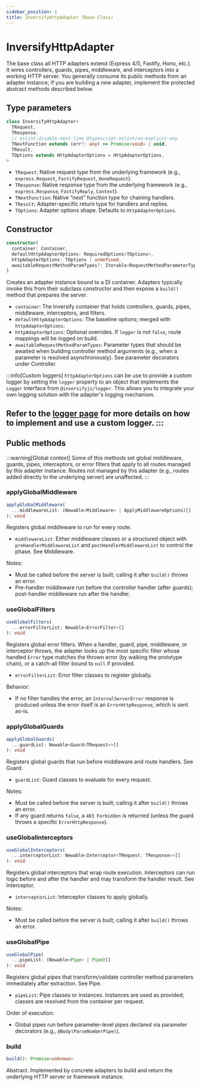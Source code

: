 ```yaml
---
sidebar_position: 1
title: InversifyHttpAdapter (Base Class)
---
```


# InversifyHttpAdapter

The base class all HTTP adapters extend (Express 4/5, Fastify, Hono, etc.). It wires controllers, guards, pipes, middleware, and interceptors into a working HTTP server. You generally consume its public methods from an adapter instance; if you are building a new adapter, implement the protected abstract methods described below.

## Type parameters

```ts
class InversifyHttpAdapter<
  TRequest,
  TResponse,
  // eslint-disable-next-line @typescript-eslint/no-explicit-any
  TNextFunction extends (err?: any) => Promise<void> | void,
  TResult,
  TOptions extends HttpAdapterOptions = HttpAdapterOptions,
>
```

- `TRequest`: Native request type from the underlying framework (e.g., `express.Request`, `FastifyRequest`, `HonoRequest`).
- `TResponse`: Native response type from the underlying framework (e.g., `express.Response`, `FastifyReply`, `Context`).
- `TNextFunction`: Native “next” function type for chaining handlers.
- `TResult`: Adapter-specific return type for handlers and replies.
- `TOptions`: Adapter options shape. Defaults to `HttpAdapterOptions`.

## Constructor

```ts
constructor(
  container: Container,
  defaultHttpAdapterOptions: RequiredOptions<TOptions>,
  httpAdapterOptions: TOptions | undefined,
  awaitableRequestMethodParamTypes?: Iterable<RequestMethodParameterType> | undefined,
)
```

Creates an adapter instance bound to a DI container. Adapters typically invoke this from their subclass constructor and then expose a `build()` method that prepares the server.

- `container`: The Inversify container that holds controllers, guards, pipes, middleware, interceptors, and filters.
- `defaultHttpAdapterOptions`: The baseline options; merged with `httpAdapterOptions`.
- `httpAdapterOptions`: Optional overrides. If `logger` is not `false`, route mappings will be logged on build.
- `awaitableRequestMethodParamTypes`: Parameter types that should be awaited when building controller method arguments (e.g., when a parameter is resolved asynchronously). See parameter decorators under <Link to="../../fundamentals/controller">Controller</Link>.

:::info[Custom loggers]
  `httpAdapterOptions` can be use to provide a custom logger by setting the `logger` property to an object that implements the `Logger` interface from `@inversifyjs/logger`. This allows you to integrate your own logging solution with the adapter's logging mechanism.

  Refer to the [logger page](../../ecosystem/logger.mdx) for more details on how to implement and use a custom logger.
:::
---

## Public methods

:::warning[Global context]
Some of this methods set global middleware, guards, pipes, interceptors, or error filters that apply to all routes managed by this adapter instance.
Routes not managed by this adapter (e.g., routes added directly to the underlying server) are unaffected.
:::

### applyGlobalMiddleware

```ts
applyGlobalMiddleware(
  ...middlewareList: (Newable<Middleware> | ApplyMiddlewareOptions)[]
): void
```

Registers global middleware to run for every route.

- `middlewareList`: Either middleware classes or a structured object with `preHandlerMiddlewareList` and `postHandlerMiddlewareList` to control the phase. See <Link to="../../fundamentals/middleware">Middleware</Link>.

Notes:
- Must be called before the server is built; calling it after `build()` throws an error.
- Pre-handler middleware run before the controller handler (after guards); post-handler middleware run after the handler.

### useGlobalFilters

```ts
useGlobalFilters(
  ...errorFilterList: Newable<ErrorFilter>[]
): void
```

Registers global error filters. When a handler, guard, pipe, middleware, or interceptor throws, the adapter looks up the most specific filter whose handled `Error` type matches the thrown error (by walking the prototype chain), or a catch-all filter bound to `null` if provided.

- `errorFilterList`: Error filter classes to register globally.

Behavior:
- If no filter handles the error, an `InternalServerError` response is produced unless the error itself is an `ErrorHttpResponse`, which is sent as-is.

### applyGlobalGuards

```ts
applyGlobalGuards(
  ...guardList: Newable<Guard<TRequest>>[]
): void
```

Registers global guards that run before middleware and route handlers. See <Link to="../../fundamentals/guard">Guard</Link>.

- `guardList`: Guard classes to evaluate for every request.

Notes:
- Must be called before the server is built; calling it after `build()` throws an error.
- If any guard returns `false`, a `403 Forbidden` is returned (unless the guard throws a specific `ErrorHttpResponse`).

### useGlobalInterceptors

```ts
useGlobalInterceptors(
  ...interceptorList: Newable<Interceptor<TRequest, TResponse>>[]
): void
```

Registers global interceptors that wrap route execution. Interceptors can run logic before and after the handler and may transform the handler result. See <Link to="../../fundamentals/interceptor">Interceptor</Link>.

- `interceptorList`: Interceptor classes to apply globally.

Notes:
- Must be called before the server is built; calling it after `build()` throws an error.

### useGlobalPipe

```ts
useGlobalPipe(
  ...pipeList: (Newable<Pipe> | Pipe)[]
): void
```

Registers global pipes that transform/validate controller method parameters immediately after extraction. See <Link to="../../fundamentals/pipe">Pipe</Link>.

- `pipeList`: Pipe classes or instances. Instances are used as provided; classes are resolved from the container per request.

Order of execution:
- Global pipes run before parameter-level pipes declared via parameter decorators (e.g., `@Body(ParseNumberPipe)`).

### build

```ts
build(): Promise<unknown>
```

Abstract. Implemented by concrete adapters to build and return the underlying HTTP server or framework instance.
